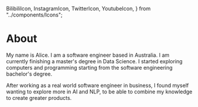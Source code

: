   BilibiliIcon,
  InstagramIcon,
  TwitterIcon,
  YoutubeIcon,
} from "../components/Icons";

# About

My name is Alice. I am a software engineer based in Australia. I am currently finishing a master's degree in Data Science. I started exploring computers and programming starting from the software engineering bachelor's degree.

After working as a real world software engineer in business, I found myself wanting to explore more in AI and NLP, to be able to combine my knowledge to create greater products.

<div className="flex flex-row py-16 items-center justify-center gap-4">
  <BilibiliIcon />
  <InstagramIcon />
  <TwitterIcon />
  <YoutubeIcon />
</div>
